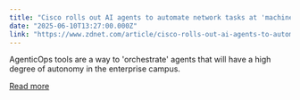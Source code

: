 ```yaml
---
title: "Cisco rolls out AI agents to automate network tasks at 'machine speed' - with IT still in control"
date: "2025-06-10T13:27:00.000Z"
link: "https://www.zdnet.com/article/cisco-rolls-out-ai-agents-to-automate-network-tasks-at-machine-speed-with-it-still-in-control/"
---
```


AgenticOps tools are a way to 'orchestrate' agents that will have a high degree of autonomy in the enterprise campus.

[Read more](https://www.zdnet.com/article/cisco-rolls-out-ai-agents-to-automate-network-tasks-at-machine-speed-with-it-still-in-control/)
